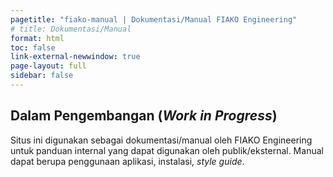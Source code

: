 ```yaml
---
pagetitle: "fiako-manual | Dokumentasi/Manual FIAKO Engineering"
# title: Dokumentasi/Manual
format: html
toc: false
link-external-newwindow: true
page-layout: full
sidebar: false
---
```


::: {.callout-important appearance="default" icon="true"}
## Dalam Pengembangan (_Work in Progress_)
Situs ini digunakan sebagai dokumentasi/manual oleh FIAKO Engineering untuk panduan internal yang dapat digunakan oleh publik/eksternal. Manual dapat berupa penggunaan aplikasi, instalasi, _style guide_. 
:::
